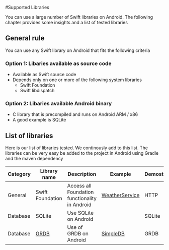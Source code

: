 #Supported Libraries 

You can use a large number of Swift libraries on Android. The following chapter provides some insights and a list of tested libraries

## General rule
You can use any Swift library on Android that fits the following criteria 

### Option 1: Libaries available as source code
* Available as Swift source code
* Depends only on one or more of the following system libraries 
	* Swift Foundation
	* Swift libdispatch

### Option 2: Libaries available Android binary
* C library that is precompiled and runs on Android ARM / x86
* A good example is SQLite


## List of libraries
Here is our list of libraries tested. We continously add to this list. The libraries can be very easy be added to the project in Android using Gradle and the maven dependency

|Category  | Library name | Description | Example | Demostrated |
|----------|----------|----------|----------|----------|
| General  | Swift Foundation   | Access all Foundation functionality in Android   |  [WeatherService](https://github.com/scade-platform/swift4j-examples/tree/main/Packages/WeatherService)  | HTTP|
| Database  | SQLite   | Use SQLite on Android   |   |SQLite|
| Database |  [GRDB](https://github.com/groue/GRDB.swift)  | Use of GRDB on Android   | [SimpleDB](https://github.com/scade-platform/swift4j-examples/blob/main/Packages/SimpleDB/Sources/SimpleDB/Database.swift) | GRDB

